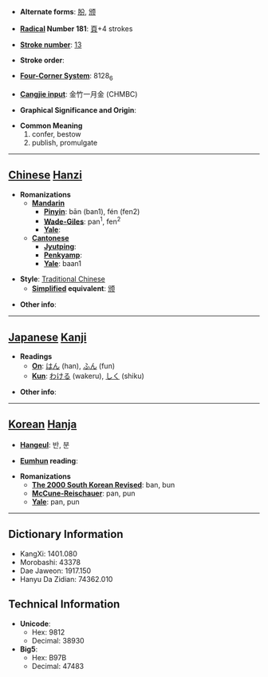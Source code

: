 * '''Alternate forms''': [[朌]], [[颁]]

* '''[[Wiktionary:Chinese radical index| Radical]] Number 181''': [[Wiktionary:Chinese radical index 頁|頁]]+4 strokes

* '''[[Wiktionary:Chinese total strokes index|Stroke number]]''': [[Wiktionary:Chinese total strokes index 13|13]]

* '''Stroke order''': 

* '''[[Wiktionary:Chinese four corner index|Four-Corner System]]''': 8128<sub>6</sub>

* '''[[Wiktionary:Chinese Cangjie index|Cangjie input]]''': 金竹一月金 (CHMBC)

* '''Graphical Significance and Origin''': 

* '''Common Meaning'''
*#confer, bestow
*# publish, promulgate


----

== [[Chinese]] [[Hanzi]] ==

* '''Romanizations'''
** '''[[Mandarin]]'''
*** '''[[Pinyin]]''': bān (ban1), fén (fen2)
*** '''[[Wade-Giles]]''': pan<sup>1</sup>, fen<sup>2</sup>
*** '''[[Yale]]''': 
** '''[[Cantonese]]'''
*** '''[[Jyutping]]''':
*** '''[[Penkyamp]]''': 
*** '''[[Yale]]''': baan1

* '''Style''': [[Traditional Chinese]] 
** '''[[Simplified Chinese|Simplified]] equivalent''': [[颁]]

* '''Other info''': 

----

== [[Japanese]] [[Kanji]] ==

* '''Readings'''
** '''[[On]]''': [[はん]] (han), [[ふん]] (fun)
** '''[[Kun]]''': [[わける]] (wakeru), [[しく]] (shiku)

* '''Other info''':  

----

== [[Korean]] [[Hanja]] ==

* '''[[Hangeul]]''': 반, 분

* '''[[Eumhun]] reading''': 

* '''Romanizations'''
** '''[[The 2000 South Korean Revised Romanization|The 2000 South Korean Revised]]''': ban, bun
** '''[[McCune-Reischauer]]''': pan, pun
** '''[[Yale]]''': pan, pun

----

== Dictionary Information ==

* KangXi: 1401.080
* Morobashi: 43378
* Dae Jaweon: 1917.150
* Hanyu Da Zidian: 74362.010

== Technical Information ==

* '''Unicode''':
** Hex: 9812
** Decimal: 38930
* '''Big5''':
** Hex: B97B
** Decimal: 47483